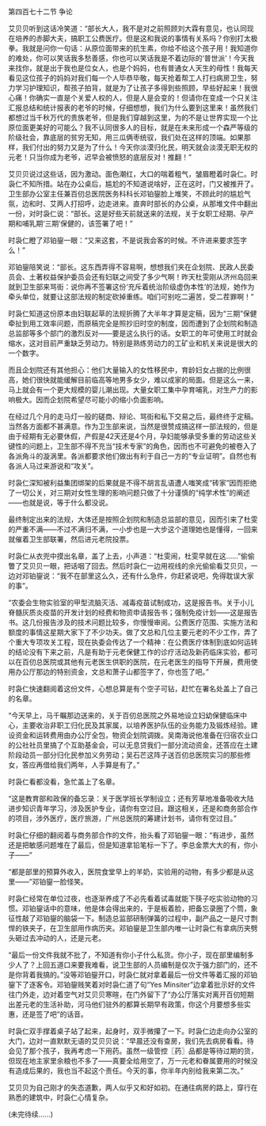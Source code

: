 

第四百七十二节 争论

艾贝贝听到这话冷笑道：“部长大人，我不是对之前照顾刘大霖有意见，也认同现在培养的赤脚大夫，搞职工公费医疗。但是这和我说的事情有关系吗？你别打太极拳。我就是问你一句话：从原位面带来的抗生素，你给不给这个孩子用！我知道你的难处，你可以笑话我多愁善感，你也可以笑话我是不着边际的‘普世派’！今天我来找你，就是出于我也是位女人，也是个妈妈，也有普通女人天生的母性！我每天看见这位孩子的妈妈对我们每一个人毕恭毕敬，每天抢着帮工人打扫病房卫生，努力学习护理知识，帮孩子拍背，就是为了让孩子多得到些照顾，早些好起来！我很心痛！你确实一直是个关爱人权的人，但是人是会变的！但请你在变成一个只关注汇报总结和统计报表的老爷的时候，仔细想想，我们为什么要到这里来！虽然我们都想过当千秋万代的贵族老爷，但是我们穿越到这里，为的不是让世界实现一个比原位面更美好的可能么？我不认同很多人的目标，就是在未来形成一个森严等级的阶级社会，靠底层的贫穷无知，用三瓜俩枣统驭，我们处在这样的顶端。如果那样，我们付出的努力又是为了什么！今天你淡漠归化民，明天就会淡漠无职无权的元老！只当你成为老爷，迟早会被愤怒的底层反对！推翻！”

艾贝贝说过这些话，因为激动。面色潮红，大口的喘着粗气，皱眉瞪着时袅仁。时袅仁不知所措。站在办公桌后，尴尬的不知道说啥好，正在这时，门又被推开了。卫生部办公室主任兼百仞总医院医务科科长邓铂鋆脸上堆笑，不顾此时的尴尬气氛，边和时、艾两人打招呼，边走进来。直奔时部长的办公桌，从那堆文件中翻出一份，对时袅仁说：“部长。这是好些天前就送来的法规，关于女职工经期、孕产期和哺乳期‘三期’保健的，该签署了吧！”

时袅仁瞪了邓铂鋆一眼：“又来这套，不是说我会客的时候。不许进来要求签字么！”

邓铂鋆陪笑说：“部长。这东西弄得不容易啊，想想我们夹在企划院、民政人民委员会、土著权益保护委员会还有妇联之间受了多少气啊！昨天杜雯刚从济州岛回来就到卫生部来骂街：说你再不签署这份‘充斥着统治阶级虚伪本性’的法规，她作为牵头单位，就要让这部法规的制定砍掉重练。咱们可别吃二遍苦，受二茬罪啊！”

时袅仁知道这份原本由妇联起草的法规折腾了大半年才算是定稿，因为“三期”保健牵扯到用工效率问题，而原稿完全是照抄旧时空的制度，因而遭到了企划院和制造总监部等多个部门的激烈反对――要是这么执行的话。女职工的年可使用工时就会缩水，这对目前严重缺乏劳动力。特别是熟练劳动力的工矿业和机关来说是很大的一个数字。

而且企划院还有其他担心：他们大量输入的女性移民中，育龄妇女占据的比例很高，她们很快就能缓解目前临高等地男多女少，难以成家的局面。但是这么一来，马上就会有一个更大规模的婴儿潮出现。大量女职工集中孕育哺乳，对生产力的影响极大。因而企划院希望尽可能小的缩小负面影响。

在经过几个月的走马灯一般的磋商、辩论、骂街和私下交易之后，最终终于定稿。当然各方面都不甚满意。作为卫生部来说，当然是很赞成搞这样一部法规的，但是由于经期有无必要休假，产假是42天还是4个月，孕妇能够承受多重的劳动这些关键性的问题上，卫生部不得不充当“技术专家”的角色，因而也不可避免的被卷入了各派角斗的漩涡里。各派都要求他们做出有利于自己一方的“专业证明”。自然也有各派人马过来游说和“攻关”。

时袅仁深知被利益集团绑架的后果就是不得不胡言乱语遭人嗤笑成“砖家”因而拒绝了一切公关，对三期对女性生理的影响问题只做了十分谨慎的“纯学术性”的阐述――也就是说，等于什么都没说。

最终制定出来的法规，大体还是按照企划院和制造总监部的意见，因而引来了杜雯的严重不满――不过不满归不满，一小步也是一大步这个道理她也是懂得，一回来就催着卫生部联署，然后进元老院投票。

时袅仁从衣兜中摸出名章，盖了上去，小声道：“杜雯闹，杜雯早就在这……”偷偷瞥了艾贝贝一眼，把话咽了回去。然后时袅仁一边用视线的余光偷偷看艾贝贝，一边对邓铂鋆说：“我不在部里这么久，还有什么急件，你赶紧说吧，免得耽误大家的事”。

“农委会生物实验室的甲型流脑灭活、减毒疫苗试制成功，这是报告书。关于小儿脊髓灰质炎疫苗的开发计划的经费和物资申请报告书；强制免疫计划――这是报告书。这几份报告涉及的技术问题比较多，你慢慢审阅。公费医疗范围、实施方法和额度的事情这星期大家下了不少功夫。做了文总和几位主要元老的不少工作，弄了个重大专项攻关工程，现在执委会传达了一个精神：在公费医疗体制到底如何运转的结论没有下来之前，凡是有助于元老保健工作的诊疗活动及新药临床实验，都可以在百仞总医院或其他有元老医生供职的医院，在元老医生的指导下开展，费用使用办公厅那边的特别资金，文总和萧子山都签字了，你也签了吧。”

时袅仁快速翻阅着这份文件，心想总算是有个空子可钻，赶忙在署名处盖上了自己的名章。

“今天早上，马千瞩那边送来的，关于百仞总医院之外易地设立妇幼保健临床中心，主要收治非职工归化民及其家属，以培养医护队伍的业务能力及锻炼经验。建设资金和运转费用由办公厅全包，物资企划院调拨。吴南海说他准备在归宿农业口的公社社员里搞了个互助基金会，可以无息贷我们一部分流动资金，还答应在土建阶段动员一部分归化民参加义务劳动；吴石芒这阵子送百仞总医院实习的那些修女，答应再借给我们两年，人手算是有了。”

时袅仁看都没看，急忙盖上了名章。

“这是教育部和政保的备忘录：关于医学班长学制设立；还有芳草地准备吸收大陆进步知识青年学习，涉及医护专业，请你有空过目。跟这相关，还是和商务部合作的项目，涉外医疗，医疗旅游，广州总医院的筹建计划书，请你有空过目。”

时袅仁仔细的翻阅着与商务部合作的文件，抬头看了邓铂鋆一眼：“有进步，虽然还是把敏感问题堆在了最后，但是知道拿铅笔标一下了。李总金票大大的有，你小子――”

“都是部里的预算外收入，医院食堂早上的羊奶，实验用的动物，有多少都是从这里――”邓铂鋆一脸怪笑。

时袅仁经常在单位过夜，也逐渐养成了不必先看着试毒就能下筷子吃实验动物的习惯。邓铂鋆话中的意味，他是体会得出来的，于是板着脸，把备忘录圈了个筒，象征性敲了邓铂鋆的脑袋一下。制造总监部研制弹簧的过程中，副产品之一是尺寸剽悍的铁夹子，在卫生部用作病历夹。邓铂鋆是卫生部内唯一让时袅仁有拿病历夹劈头砸过去冲动的人，还是元老。

“最后一份文件我就不批了，不知道有你小子什么私货。你小子，现在部里编制多少人了？上回五道口来要我难看，说卫生部的人员编制是仅次于强力部门的，还不是你背着我搞的。”没等邓铂鋆开口，时袅仁就对拿着最后一份文件等着汇报的邓铂鋆下了逐客令。邓铂鋆贱笑着对时袅仁道了句“Yes Minsiter”边拿着批示好的文件往门外走，边对着空气对艾贝贝寒暄，在门外留下了“办公厅落实对离开百仞短期出差元老的生活补助，河马他们驻外的都算长期早有政策，你这个月要想多些实惠，还是签了吧”的话音。

时袅仁双手撑着桌子站了起来，起身时，双手微攥了一下。时袅仁边走向办公室的大门，边对一直默默无语的艾贝贝说：“早晨还没有查房，我们先去病房看看。待会见了那个孩子，我再考虑一下用药。虽然一级管控〖药〗品都是等待过期的货，但现在地主家里余粮也不多了――真要全给用空了，万一元老和眷属要用的时候没有造成后果的，我也当不起这个责任。今天的事，你半年内别给我来第二次。”

艾贝贝为自己刚才的失态道歉，两人似乎又和好如初。在通往病房的路上，穿行在熟悉的建筑中，时袅仁心情复杂。

(未完待续……)

